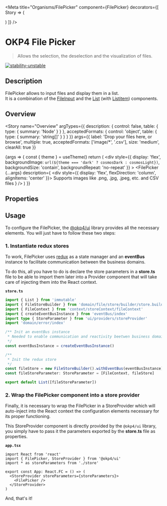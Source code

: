 
<Meta
  title="Organisms/FilePicker"
  component={FilePicker}
  decorators={[
    Story => (
      <ThemeProvider>
        <div className="story-theme-switcher">
          <ThemeSwitcher />
        </div>
        <StoreProvider storeParameters={storeParameters}>
          <div className="component-story-main filePicker">
            <Story />
          </div>
        </StoreProvider>
      </ThemeProvider>
    )
  ]}
/>

# OKP4 File Picker

> Allows the selection, the deselection and the visualization of files.

[![stability-unstable](https://img.shields.io/badge/stability-unstable-yellow.svg)](https://github.com/emersion/stability-badges#unstable)

## Description

FilePicker allows to input files and display them in a list.  
It is a combination of the [FileInput](/docs/atoms-fileinput--overview) and the [List](/docs/atoms-list--overview) (with [Listitem](/docs/atoms-listitem--overview)) components.

## Overview

<Story
  name="Overview"
  argTypes={{
    description: {
      control: false,
      table: {
        type: { summary: 'Node' }
      }
    },
    acceptedFormats: {
      control: 'object',
      table: {
        type: { summary: 'string[]' }
      }
    }
  }}
  args={{
    label: 'Drop your files here, or browse',
    multiple: true,
    acceptedFormats: ['image/*', '.csv'],
    size: 'medium',
    clearAll: true
  }}
>
  {args => {
    const { theme } = useTheme()
    return (
      <div
        style={{
          display: 'flex',
          backgroundImage: `url(${theme === 'dark' ? cosmosDark : cosmosLight})`,
          backgroundSize: 'contain',
          backgroundRepeat: 'no-repeat'
        }}
      >
        <FilePicker
          {...args}
          description={
            <div style={{ display: 'flex', flexDirection: 'column', alignItems: 'center' }}>
              <Typography as="div" fontFamily="brand" fontSize="small" fontWeight="xlight">
                Supports images like .png, .jpg, .jpeg, etc. and CSV files
              </Typography>
            </div>
          }
        />
      </div>
    )
  }}
</Story>

## Properties

<ArgsTable story="Overview" />

## Usage

To configure the FilePicker, the [@okp4/ui](https://www.npmjs.com/package/@okp4/ui) library provides all the necessary elements. You will just have to follow these two steps:

### 1. Instantiate redux stores

To work, FilePicker uses [redux](https://redux.js.org/) as a state manager and an **eventBus** instance to facilitate communication between the business domains.

To do this, all you have to do is declare the store parameters in a **store.ts** file to be able to import them later into a Provider component that will take care of injecting them into the React context.

**`store.ts`**

```ts
import { List } from 'immutable'
import { FileStoreBuilder } from 'domain/file/store/builder/store.builder'
import { FileContext } from 'context/storeContext/fileContext'
import { createEventBusInstance } from 'eventBus/index'
import type { StoreParameter } from 'ui/providers/storeProvider'
import 'domain/error/index'

/** Init an eventBus instance
 * Needed to enable communication and reactivity beetwen business domains
 */
const eventBusInstance = createEventBusInstance()

/**
 * Init the redux store
 */
const fileStore = new FileStoreBuilder().withEventBus(eventBusInstance).build()
const fileStoreParameter: StoreParameter = [FileContext, fileStore]

export default List([fileStoreParameter])
```

### 2. Wrap the FilePicker component into a store provider

Finally, it is necessary to wrap the FilePicker in a StoreProvider which will auto-inject into the React context the configuration elements necessary for its proper functioning.

This StoreProvider component is directly provided by the `@okp4/ui` library, you simply have to pass it the parameters exported by the **store.ts** file as properties.

**`app.tsx`**

```tsx
import React from 'react'
import { FilePicker, StoreProvider } from '@okp4/ui'
import * as storeParameters from './store'

export const App: React.FC = () => (
  <StoreProvider storeParameters={storeParameters}>
    <FilePicker />
  </StoreProvider>
)
```

And, that's it!
